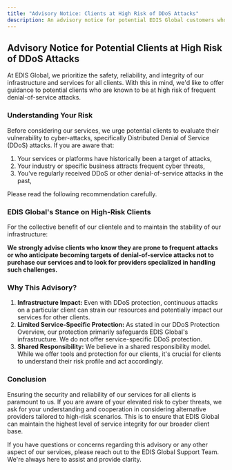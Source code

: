 ```yaml
---
title: "Advisory Notice: Clients at High Risk of DDoS Attacks"
description: An advisory notice for potential EDIS Global customers who are aware of their vulnerability to frequent denial-of-service attacks.
---
```



## **Advisory Notice for Potential Clients at High Risk of DDoS Attacks**

At EDIS Global, we prioritize the safety, reliability, and integrity of our infrastructure and services for all clients. With this in mind, we'd like to offer guidance to potential clients who are known to be at high risk of frequent denial-of-service attacks.

### **Understanding Your Risk**

Before considering our services, we urge potential clients to evaluate their vulnerability to cyber-attacks, specifically Distributed Denial of Service (DDoS) attacks. If you are aware that:

1. Your services or platforms have historically been a target of attacks,
2. Your industry or specific business attracts frequent cyber threats,
3. You've regularly received DDoS or other denial-of-service attacks in the past,

Please read the following recommendation carefully.

### **EDIS Global's Stance on High-Risk Clients**

For the collective benefit of our clientele and to maintain the stability of our infrastructure:

**We strongly advise clients who know they are prone to frequent attacks or who anticipate becoming targets of denial-of-service attacks not to purchase our services and to look for providers specialized in handling such challenges.**

### **Why This Advisory?**

1. **Infrastructure Impact:** Even with DDoS protection, continuous attacks on a particular client can strain our resources and potentially impact our services for other clients.
2. **Limited Service-Specific Protection:** As stated in our DDoS Protection Overview, our protection primarily safeguards EDIS Global's infrastructure. We do not offer service-specific DDoS protection.
3. **Shared Responsibility:** We believe in a shared responsibility model. While we offer tools and protection for our clients, it's crucial for clients to understand their risk profile and act accordingly.

<CtaButton
  label="EDIS Global's DDoS Protection Overview"
  link='./edis-global-ddos-protection-overview'
/>

### **Conclusion**

Ensuring the security and reliability of our services for all clients is paramount to us. If you are aware of your elevated risk to cyber threats, we ask for your understanding and cooperation in considering alternative providers tailored to high-risk scenarios. This is to ensure that EDIS Global can maintain the highest level of service integrity for our broader client base.

If you have questions or concerns regarding this advisory or any other aspect of our services, please reach out to the EDIS Global Support Team. We're always here to assist and provide clarity.
